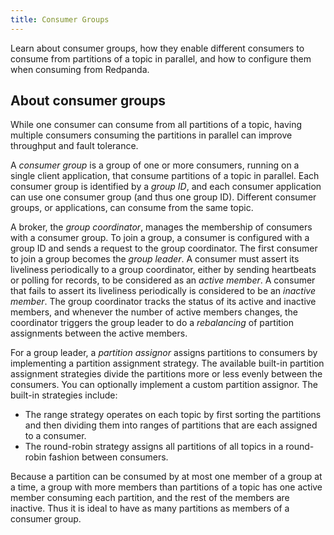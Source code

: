 ```yaml
---
title: Consumer Groups
---
```


<head>
    <meta name="title" content="Consumer Offsets | Redpanda Docs"/>
    <meta name="description" content="Learn about consumer groups, how they enable different consumers to consume from partitions of a topic in parallel, and how to configure them when consuming from Redpanda."/>
</head>

Learn about consumer groups, how they enable different consumers to consume from partitions of a topic in parallel, and how to configure them when consuming from Redpanda.

## About consumer groups

While one consumer can consume from all partitions of a topic, having multiple consumers consuming the partitions in parallel can improve throughput and fault tolerance. 

A _consumer group_ is a group of one or more consumers, running on a single client application, that consume partitions of a topic in parallel. Each consumer group is identified by a _group ID_, and each consumer application can use one consumer group (and thus one group ID).  Different consumer groups, or applications, can consume from the same topic.

A broker, the _group coordinator_, manages the membership of consumers with a consumer group. To join a group, a consumer is configured with a group ID and sends a request to the group coordinator. The first consumer to join a group becomes the _group leader_. A consumer must assert its liveliness periodically to a group coordinator, either by sending heartbeats or polling for records, to be considered as an _active member_. A consumer that fails to assert its liveliness periodically is considered to be an _inactive member_. The group coordinator tracks the status of its active and inactive members, and whenever the number of active members changes, the coordinator triggers the group leader to do a _rebalancing_ of partition assignments between the active members. 

For a group leader, a _partition assignor_ assigns partitions to consumers by implementing a partition assignment strategy. The available built-in partition assignment strategies divide the partitions more or less evenly between the consumers. You can optionally implement a custom partition assignor. The built-in strategies include:
- The range strategy operates on each topic by first sorting the partitions and then dividing them into ranges of partitions that are each assigned to a consumer.
- The round-robin strategy assigns all partitions of all topics in a round-robin fashion between consumers. 

Because a partition can be consumed by at most one member of a group at a time, a group with more members than partitions of a topic has one active member consuming each partition, and the rest of the members are inactive. Thus it is ideal to have as many partitions as members of a consumer group.

